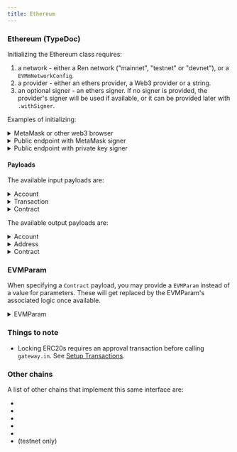 ```yaml
---
title: Ethereum
---
```



<DocTag type={DocType.Reference} />

### Ethereum <TypeDoc name="Ethereum">(TypeDoc)</TypeDoc>

Initializing the Ethereum class requires:

1. a network - either a Ren network ("mainnet", "testnet" or "devnet"), or a `EVMmNetworkConfig`.
2. a provider - either an ethers provider, a Web3 provider or a string.
3. an optional signer - an ethers signer. If no signer is provided, the provider's signer will be used if available, or it can be provided later with `.withSigner`.

Examples of initializing:

<details><summary>MetaMask or other web3 browser</summary>

After calling `eth_requestAccounts`, you can then pass `window.ethereum` directly to the Ethereum class:

```ts
await window.ethereum.request({ method: "eth_requestAccounts" });

new Ethereum({
    network: "testnet",
    provider: window.ethereum,
});
```

If you are using TypeScript, you can add this anywhere in your code to avoid getting an type error when accessing `window.ethereum`.

```ts
declare global {
    interface Window {
        ethereum: any;
    }
}
```

Because the Ethereum constructor is synchronous, it won't immediately check that the provider is connected to the right network. In a front-end dApp, you should check the network by doing:

```ts
const { chainId } = await provider.getNetwork();
if (chainId !== parseInt(ethereum.network.network.chainId)) {
    throw new Error(
        `Wrong network - please change to ${ethereum.network.network.chainName}`
    );
}
```

</details>

<details><summary>Public endpoint with MetaMask signer</summary>

```ts
new Ethereum({
    network: "mainnet",
    provider: "https://cloudflare-eth.com",
});

await window.ethereum.request({ method: "eth_requestAccounts" });
const web3Provider = new ethers.providers.Web3Provider(
    (window as any).ethereum
);
chain.withSigner(web3Provider.getSigner());
```

</details>

<details><summary>Public endpoint with private key signer</summary>

```ts
import { Wallet } from "ethers";

new Ethereum({
    network: "mainnet",
    provider: "https://cloudflare-eth.com",
    signer: Wallet.fromMnemonic(
        "apple bank cargo ...",
    );
});
```

</details>

#### Payloads

The available input payloads are:

<details><summary>Account</summary>

<TypeDoc name="Ethereum.Account">ethereum.Account</TypeDoc> allows you to specify
the user's connected address as the origin of assets to be burnt or locked.

```tsx
renJS.gateway({
    asset: "BTC",
    from: ethereum.Account({ amount: "0.1", convertUnit: true }),
    ...
})
```

Required parameters:

-   `amount` - the asset amount to lock or burn

Optional parameters:

-   `convertUnit` - convert the `amount` to the chain's smallest unit.
-   `account` - specify the account that the user should have connected when they submit.

You can specify a specific account by providing an `account` field in the options - this account should be connected when the user is prompted to submit the transaction.

</details>

<details><summary>Transaction</summary>

<TypeDoc name="Ethereum.Transaction">ethereum.Transaction</TypeDoc> allows you to
specify a specific Ethereum transaction, instead of watching for deposits to the
gateway address. Note that the recipient address of the transaction should still
match the gateway address generated from the to-chain's parameters.

The transaction should be of type <code>Partial<<TypeDoc name="ChainTransaction" />></code>, with at least one of the `txid` or `txidFormatted` is defined.

```tsx
renJS.gateway({
    asset: "BTC",
    from: ethereum.Transaction({
      // The transaction's hash in the usual Ethereum hex encoding.
      txidFormatted: "0xa1075db55d416d3ca199f55b6084e2115b9345e16c5cf302fc80e9d5fbf5d48d",
      // The transaction's hash in URL-base64 encoding.
      txid: "oQddtV1BbTyhmfVbYITiEVuTReFsXPMC_IDp1fv11I0",
    }),
    ...
})
```

</details>

<details><summary>Contract</summary>

<TypeDoc name="Ethereum.Contract">ethereum.Contract</TypeDoc> allows you to specify
a call to a contract as the input transaction. The contract call should make a call
to `burn` or `lock` on a Ren Gateway contract.

```tsx
renJS.gateway({
    asset: "BTC",
    from: ethereum.Contract({
      to: "0x1234",
      method: "testBurnFunction",
      withRenParams: false,
      params: {
        {
            name: "message",
            type: "string",
            value: "Hello world.",
        },
      },
    }),
    ...
})
```

`withRenParams` should be false for inputs - see the output Contract payload for details.

</details>

The available output payloads are:

<details><summary>Account</summary>

<TypeDoc name="Ethereum.Account">ethereum.Account</TypeDoc> allows you to specify
the user's account as the recipient of the minted or released funds.

```tsx
renJS.gateway({
    asset: "BTC",
    ...
    to: ethereum.Account(),
})
```

Optional parameters:

-   `account` - specify the account that the user should have connected when they submit.
-   `anyoneCanSubmit` - by default, only the specified account can submit the output transaction. Set `anyoneCanSubmit` to `true` to allow anyone to submit the transaction for the user.

</details>

<details><summary>Address</summary>

<TypeDoc name="Ethereum.Address">ethereum.Address</TypeDoc> allows you to specify
an Ethereum address for receiving the minted/released funds.

```tsx
renJS.gateway({
    asset: "BTC",
    ...
    to: ethereum.Address("0x1234..."),
})
```

</details>

<details><summary>Contract</summary>

<TypeDoc name="Ethereum.Contract">ethereum.Contract</TypeDoc> allows you to specify
a call to a contract as the output transaction. The contract call should make a call
to `mint` or `release` on a Ren Gateway contract.

```tsx
renJS.gateway({
    asset: "BTC",
    from: ethereum.Contract({
      to: "0x1234...",
      method: "testMintFunction",
      withRenParams: true,
      params: {
        {
            name: "message",
            type: "string",
            value: "Hello world.",
        },
      },
    }),
    ...
})
```

`withRenParams` should be set to true if the contract function expected the Ren params `amount`, `nHash` and `signature` as its last three parameters.

It adds the following three parameters to the contract call:

<details><summary>Ren Params</summary>

```tsx
{
    name: "amount",
    type: "uint256",
    value: EVMParam.EVM_AMOUNT,
    notInPayload: true,
    renParam: true,
},
{
    name: "nHash",
    type: "bytes32",
    value: EVMParam.EVM_NHASH,
    notInPayload: true,
    renParam: true,
},
{
    name: "signature",
    type: "bytes",
    value: EVMParam.EVM_SIGNATURE,
    notInPayload: true,
    renParam: true,
},
```

See [EVMParam](#evmparam) below.

</details>

</details>

### EVMParam

When specifying a `Contract` payload, you may provide a `EVMParam` instead of a value for parameters. These will get replaced by the EVMParam's associated logic once available.

<details><summary>EVMParam</summary>

<Enumerate title={"EMVParam"}>
    <p><TypeDoc name="EVMParam.EVM_INPUT_TYPE">EVM_INPUT_TYPE</TypeDoc> - whether the input is a "lock" or a "burn"</p>
    <p><TypeDoc name="EVMParam.EVM_OUTPUT_TYPE">EVM_OUTPUT_TYPE</TypeDoc> - whether the output is a "mint" or a "release"</p>
    <p><TypeDoc name="EVMParam.EVM_TRANSACTION_TYPE">EVM_TRANSACTION_TYPE</TypeDoc> - whether the transaction is a "setup", "mint", "burn", "lock" or "release</p>
    <p><TypeDoc name="EVMParam.EVM_TOKEN_ADDRESS">EVM_TOKEN_ADDRESS</TypeDoc> - the address of the token being transferred - either the ren-asset or the lock-asset</p>
    <p><TypeDoc name="EVMParam.EVM_TOKEN_DECIMALS">EVM_TOKEN_DECIMALS</TypeDoc> - the decimals of the token</p>
    <p><TypeDoc name="EVMParam.EVM_GATEWAY_IS_DEPOSIT_ASSET">EVM_GATEWAY_IS_DEPOSIT_ASSET</TypeDoc> - whether the funds need to be transferred to a gateway address using TransferWithLog</p>
    <p><TypeDoc name="EVMParam.EVM_GATEWAY_DEPOSIT_ADDRESS">EVM_GATEWAY_DEPOSIT_ADDRESS</TypeDoc> - the gateway address for native assets (e.g. ETH)</p>
    <p><TypeDoc name="EVMParam.EVM_TRANSFER_WITH_LOG_CONTRACT">EVM_TRANSFER_WITH_LOG_CONTRACT</TypeDoc> - the address of the TransferWithLog contract</p>
    <p><TypeDoc name="EVMParam.EVM_ACCOUNT">EVM_ACCOUNT</TypeDoc> - the connected account</p>
    <p><TypeDoc name="EVMParam.EVM_ACCOUNT_IS_CONTRACT">EVM_ACCOUNT_IS_CONTRACT</TypeDoc> - whether the account has code deployed to it</p>
    <p><TypeDoc name="EVMParam.EVM_GATEWAY">EVM_GATEWAY</TypeDoc> - the address of the relevant gateway</p>
    <p><TypeDoc name="EVMParam.EVM_ASSET">EVM_ASSET</TypeDoc> - the asset being transacted</p>
    <p><TypeDoc name="EVMParam.EVM_AMOUNT">EVM_AMOUNT</TypeDoc> - the amount signed by RenVM (mints and releases)</p>
    <p><TypeDoc name="EVMParam.EVM_NHASH">EVM_NHASH</TypeDoc> - the RenVM transaction's nHash</p>
    <p><TypeDoc name="EVMParam.EVM_PHASH">EVM_PHASH</TypeDoc> - the RenVM transaction's pHash</p>
    <p><TypeDoc name="EVMParam.EVM_SIGNATURE">EVM_SIGNATURE</TypeDoc> - the signature generated by RenVM (mints and releases)</p>
    <p><TypeDoc name="EVMParam.EVM_SIGNATURE_R">EVM_SIGNATURE_R</TypeDoc> - the `r` component of the signature</p>
    <p><TypeDoc name="EVMParam.EVM_SIGNATURE_S">EVM_SIGNATURE_S</TypeDoc> - the `s` component of the signature</p>
    <p><TypeDoc name="EVMParam.EVM_SIGNATURE_V">EVM_SIGNATURE_V</TypeDoc> - the `v` component of the signature</p>
    <p><TypeDoc name="EVMParam.EVM_TO_CHAIN">EVM_TO_CHAIN</TypeDoc> - the target chain</p>
    <p><TypeDoc name="EVMParam.EVM_TO_ADDRESS">EVM_TO_ADDRESS</TypeDoc> - the target recipient</p>
    <p><TypeDoc name="EVMParam.EVM_TO_ADDRESS_BYTES">EVM_TO_ADDRESS_BYTES</TypeDoc> - the target recipient, decoded into bytes</p>
    <p><TypeDoc name="EVMParam.EVM_TO_PAYLOAD">EVM_TO_PAYLOAD</TypeDoc> - the target paylaod</p>

</Enumerate>

</details>

### Things to note

-   Locking ERC20s requires an approval transaction before calling `gateway.in`. See [Setup Transactions](../setupTxs).

### Other chains

A list of other chains that implement this same interface are:

-   <TypeDoc name="BinanceSmartChain" />
-   <TypeDoc name="Polygon" />
-   <TypeDoc name="Fantom" />
-   <TypeDoc name="Arbitrum" />
-   <TypeDoc name="Avalanche" />
-   <TypeDoc name="Goerli" /> (testnet only)
